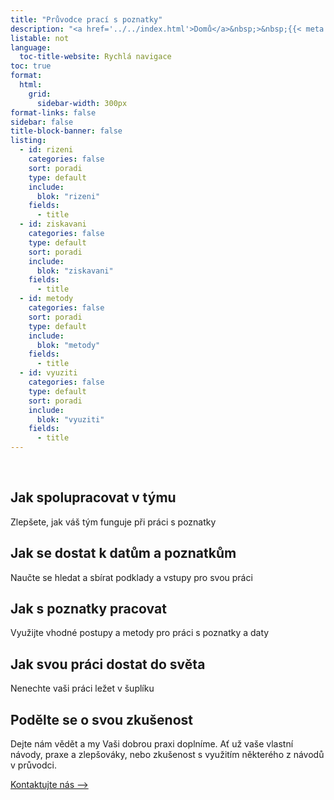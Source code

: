```yaml
---
title: "Průvodce prací s poznatky"
description: "<a href='../../index.html'>Domů</a>&nbsp;>&nbsp;{{< meta title >}}"
listable: not
language: 
  toc-title-website: Rychlá navigace
toc: true
format:
  html: 
    grid:
      sidebar-width: 300px
format-links: false
sidebar: false
title-block-banner: false
listing:
  - id: rizeni
    categories: false
    sort: poradi
    type: default
    include: 
      blok: "rizeni"
    fields: 
      - title
  - id: ziskavani
    categories: false
    type: default
    sort: poradi
    include: 
      blok: "ziskavani"
    fields: 
      - title
  - id: metody
    categories: false
    sort: poradi
    type: default
    include: 
      blok: "metody"
    fields: 
      - title
  - id: vyuziti
    categories: false
    type: default
    sort: poradi
    include: 
      blok: "vyuziti"
    fields: 
      - title
---
```


<br />

:::{.pruvodce-box}

## Jak spolupracovat v týmu {#rizeni}

Zlepšete, jak váš tým funguje při práci s poznatky

::: {#rizeni}
:::

:::

::: {.pruvodce-box}

## Jak se dostat k datům a poznatkům {#ziskavani}

Naučte se hledat a sbírat podklady a vstupy pro svou práci

::: {#ziskavani}
:::

:::
  
::: {.pruvodce-box}

## Jak s poznatky pracovat {#metody}

Využijte vhodné postupy a metody pro práci s poznatky a daty

::: {#metody}
:::

:::


::: {.pruvodce-box .box-vyuziti}

## Jak svou práci dostat do světa {#vyuziti}

Nenechte vaši práci ležet v šuplíku

::: {#vyuziti}
:::

:::

## Podělte se o svou zkušenost

Dejte nám vědět a my Vaši dobrou praxi doplníme. Ať už vaše vlastní návody, praxe a zlepšováky, nebo zkušenost s využitím některého z návodů v průvodci.

::: {.btn .btn-primary}
[Kontaktujte nás&nbsp;⟶](/pribeh-projektu)
:::

